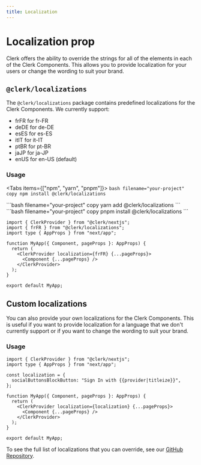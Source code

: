 ```yaml
---
title: Localization
---
```



# Localization prop

Clerk offers the ability to override the strings for all of the elements in each of the Clerk Components. This allows you to provide localization for your users or change the wording to suit your brand.

## `@clerk/localizations`

The `@clerk/localizations` package contains predefined localizations for the Clerk Components. We currently support:

*   frFR for fr-FR
*   deDE for de-DE
*   esES for es-ES
*   itIT for it-IT
*   ptBR for pt-BR
*   jaJP for ja-JP
*   enUS for en-US (default)

### Usage

<Tabs items={["npm", "yarn", "pnpm"]}>
  <Tab>
    ```bash filename="your-project" copy
    npm install @clerk/localizations
    ```
  </Tab>

  <Tab>
    ```bash filename="your-project" copy
    yarn add @clerk/localizations
    ```
  </Tab>

  <Tab>
    ```bash filename="your-project" copy
    pnpm install @clerk/localizations
    ```
  </Tab>
</Tabs>

```tsx filename="_app.tsx" copy
import { ClerkProvider } from "@clerk/nextjs";
import { frFR } from "@clerk/localizations";
import type { AppProps } from "next/app";

function MyApp({ Component, pageProps }: AppProps) {
  return (
    <ClerkProvider localization={frFR} {...pageProps}>
      <Component {...pageProps} />
    </ClerkProvider>
  );
}

export default MyApp;
```

## Custom localizations

You can also provide your own localizations for the Clerk Components. This is useful if you want to provide localization for a language that we don't currently support or if you want to change the wording to suit your brand.

### Usage

```tsx filename="_app.tsx" copy
import { ClerkProvider } from "@clerk/nextjs";
import type { AppProps } from "next/app";

const localization = {
  socialButtonsBlockButton: "Sign In with {{provider|titleize}}",
};

function MyApp({ Component, pageProps }: AppProps) {
  return (
    <ClerkProvider localization={localization} {...pageProps}>
      <Component {...pageProps} />
    </ClerkProvider>
  );
}

export default MyApp;
```

To see the full list of localizations that you can override, see our [GitHub Repository](https://github.com/clerkinc/javascript/blob/main/packages/localizations/src/en-US.ts).
